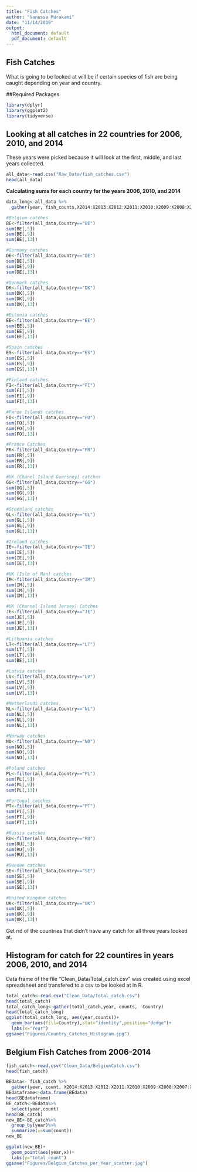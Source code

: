 ```yaml
---
title: "Fish Catches"
author: "Vanessa Murakami"
date: "11/14/2019"
output:
  html_document: default
  pdf_document: default
---
```


## Fish Catches
What is going to be looked at will be if certain species of fish are being caught depending on year and country.

##Required Packages

```r
library(dplyr)
library(ggplot2)
library(tidyverse)
```

## Looking at all catches in 22 countries for 2006, 2010, and 2014

These years were picked because it will look at the first, middle, and last years collected.

```r
all_data<-read.csv("Raw_Data/fish_catches.csv")
head(all_data)
```

**Calculating sums for each country for the years 2006, 2010, and 2014 **


```r
data_long<-all_data %>%
  gather(year, fish_counts,X2014:X2013:X2012:X2011:X2010:X2009:X2008:X2007:X2006)

```



```r
#Belgium catches
BE<-filter(all_data,Country=="BE")
sum(BE[,5])
sum(BE[,9])
sum(BE[,13])

#Germany catches
DE<-filter(all_data,Country=="DE")
sum(DE[,5])
sum(DE[,9])
sum(DE[,13])

#Denmark catches
DK<-filter(all_data,Country=="DK")
sum(DK[,5])
sum(DK[,9])
sum(DK[,13])

#Estonia catches
EE<-filter(all_data,Country=="EE")
sum(EE[,5])
sum(EE[,9])
sum(EE[,13])

#Spain catches
ES<-filter(all_data,Country=="ES")
sum(ES[,5])
sum(ES[,9])
sum(ES[,13])

#Finland catches
FI<-filter(all_data,Country=="FI")
sum(FI[,5])
sum(FI[,9])
sum(FI[,13])

#Faroe Islands catches
FO<-filter(all_data,Country=="FO")
sum(FO[,5])
sum(FO[,9])
sum(FO[,13])

#France Catches
FR<-filter(all_data,Country=="FR")
sum(FR[,5])
sum(FR[,9])
sum(FR[,13])

#UK (Chanel Island Guersney) catches
GG<-filter(all_data,Country=="GG")
sum(GG[,5])
sum(GG[,9])
sum(GG[,13])

#Greenland catches
GL<-filter(all_data,Country=="GL")
sum(GL[,5])
sum(GL[,9])
sum(GL[,13])

#Ireland catches
IE<-filter(all_data,Country=="IE")
sum(IE[,5])
sum(IE[,9])
sum(IE[,13])

#UK (Isle of Man) catches
IM<-filter(all_data,Country=="IM")
sum(IM[,5])
sum(IM[,9])
sum(IM[,13])

#UK (Channel Island Jersey) Catches
JE<-filter(all_data,Country=="JE")
sum(JE[,5])
sum(JE[,9])
sum(JE[,13])

#Lithuania catches
LT<-filter(all_data,Country=="LT")
sum(LT[,5])
sum(LT[,9])
sum(BE[,13])

#Latvia catches
LV<-filter(all_data,Country=="LV")
sum(LV[,5])
sum(LV[,9])
sum(LV[,13])

#Netherlands catches
NL<-filter(all_data,Country=="NL")
sum(NL[,5])
sum(NL[,9])
sum(NL[,13])

#Norway catches
NO<-filter(all_data,Country=="NO")
sum(NO[,5])
sum(NO[,9])
sum(NO[,13])

#Poland catches
PL<-filter(all_data,Country=="PL")
sum(PL[,5])
sum(PL[,9])
sum(PL[,13])

#Portugal catches
PT<-filter(all_data,Country=="PT")
sum(PT[,5])
sum(PT[,9])
sum(PT[,13])

#Russia catches
RU<-filter(all_data,Country=="RU")
sum(RU[,5])
sum(RU[,9])
sum(RU[,13])

#Sweden catches
SE<-filter(all_data,Country=="SE")
sum(SE[,5])
sum(SE[,9])
sum(SE[,13])

#United Kingdom catches
UK<-filter(all_data,Country=="UK")
sum(UK[,5])
sum(UK[,9])
sum(UK[,13])


```
Get rid of the countries that didn't have any catch for all three years looked at.

## Histogram for catch for 22 countires in years 2006, 2010, and 2014

Data frame of the file "Clean_Data/Total_catch.csv" was created using excel spreadsheet and transfered to a csv to be looked at in R.

```r
total_catch<-read.csv("Clean_Data/Total_catch.csv")
head(total_catch)
total_catch_long<-gather(total_catch,year, counts, -Country)
head(total_catch_long)
ggplot(total_catch_long, aes(year,counts))+
  geom_bar(aes(fill=Country),stat="identity",position="dodge")+
  labs(x="Year")
ggsave("Figures/Country_Catches_Histogram.jpg")

```



## Belgium Fish Catches from 2006-2014

```r
fish_catch<-read.csv("Clean_Data/BelgiumCatch.csv")
head(fish_catch)
```




```r
BEdata<- fish_catch %>%
  gather(year, count, X2014:X2013:X2012:X2011:X2010:X2009:X2008:X2007:X2006)
BEdataframe<-data.frame(BEdata)
head(BEdataframe)
BE_catch<-BEdata%>%
  select(year,count)
head(BE_catch)
new_BE<-BE_catch%>%
  group_by(year)%>%
  summarize(x=sum(count))
new_BE
```


```r
ggplot(new_BE)+
  geom_point(aes(year,x))+
  labs(y="total count")
ggsave("Figures/Belgium_Catches_per_Year_scatter.jpg")
```


